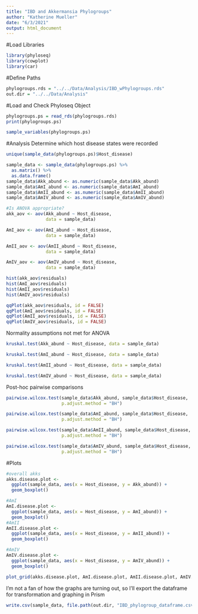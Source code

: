 ```yaml
---
title: "IBD and Akkermansia Phylogroups"
author: "Katherine Mueller"
date: "6/3/2021"
output: html_document
---
```


#Load Libraries
```r
library(phyloseq)
library(cowplot)
library(car)
```

#Define Paths
```r
phylogroups.rds = "../../Data/Analysis/IBD_wPhylogroups.rds"
out.dir = "../../Data/Analysis"
```

#Load and Check Phyloseq Object
```r
phylogroups.ps = read_rds(phylogroups.rds)
print(phylogroups.ps)
```

```r
sample_variables(phylogroups.ps)
```

#Analysis
Determine which host disease states were recorded
```r
unique(sample_data(phylogroups.ps)$Host_disease)
```

```r
sample_data <- sample_data(phylogroups.ps) %>%
  as.matrix() %>%
  as.data.frame()
sample_data$Akk_abund <- as.numeric(sample_data$Akk_abund)
sample_data$AmI_abund <- as.numeric(sample_data$AmI_abund)
sample_data$AmII_abund <- as.numeric(sample_data$AmII_abund)
sample_data$AmIV_abund <- as.numeric(sample_data$AmIV_abund)
```

```r
#Is ANOVA appropriate?
akk_aov <- aov(Akk_abund ~ Host_disease,
               data = sample_data)

AmI_aov <- aov(AmI_abund ~ Host_disease,
               data = sample_data)

AmII_aov <- aov(AmII_abund ~ Host_disease,
               data = sample_data)

AmIV_aov <- aov(AmIV_abund ~ Host_disease,
               data = sample_data)

hist(akk_aov$residuals)
hist(AmI_aov$residuals)
hist(AmII_aov$residuals)
hist(AmIV_aov$residuals)
```

```r
qqPlot(akk_aov$residuals, id = FALSE)
qqPlot(AmI_aov$residuals, id = FALSE)
qqPlot(AmII_aov$residuals, id = FALSE)
qqPlot(AmIV_aov$residuals, id = FALSE)
```

Normality assumptions not met for ANOVA
```r
kruskal.test(Akk_abund ~ Host_disease, data = sample_data)

kruskal.test(AmI_abund ~ Host_disease, data = sample_data)

kruskal.test(AmII_abund ~ Host_disease, data = sample_data)

kruskal.test(AmIV_abund ~ Host_disease, data = sample_data)
```
Post-hoc pairwise comparisons
```r
pairwise.wilcox.test(sample_data$Akk_abund, sample_data$Host_disease,
                     p.adjust.method = "BH")

pairwise.wilcox.test(sample_data$AmI_abund, sample_data$Host_disease,
                     p.adjust.method = "BH")

pairwise.wilcox.test(sample_data$AmII_abund, sample_data$Host_disease,
                     p.adjust.method = "BH")

pairwise.wilcox.test(sample_data$AmIV_abund, sample_data$Host_disease,
                     p.adjust.method = "BH")
```

#Plots
```r
#overall akks
akks.disease.plot <-
  ggplot(sample_data, aes(x = Host_disease, y = Akk_abund)) +
  geom_boxplot()

#AmI
AmI.disease.plot <-
  ggplot(sample_data, aes(x = Host_disease, y = AmI_abund)) +
  geom_boxplot()
#AmII
AmII.disease.plot <-
  ggplot(sample_data, aes(x = Host_disease, y = AmII_abund)) +
  geom_boxplot()

#AmIV
AmIV.disease.plot <-
  ggplot(sample_data, aes(x = Host_disease, y = AmIV_abund)) +
  geom_boxplot()
```

```r
plot_grid(akks.disease.plot, AmI.disease.plot, AmII.disease.plot, AmIV.disease.plot, labels = c("All Akks", "AmI", "AmII", "AmIV"))
```

I'm not a fan of how the graphs are turning out, so I'll export the dataframe for transformation and graphing in Prism
```r
write.csv(sample_data, file.path(out.dir, "IBD_phylogroup_dataframe.csv"))
```
